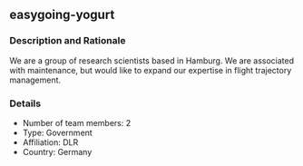 ## easygoing-yogurt

### Description and Rationale
We are a group of research scientists based in Hamburg. We are associated with maintenance, but would like to expand our expertise in flight trajectory management.

### Details

* Number of team members: 2
* Type: Government
* Affiliation: DLR
* Country: Germany

